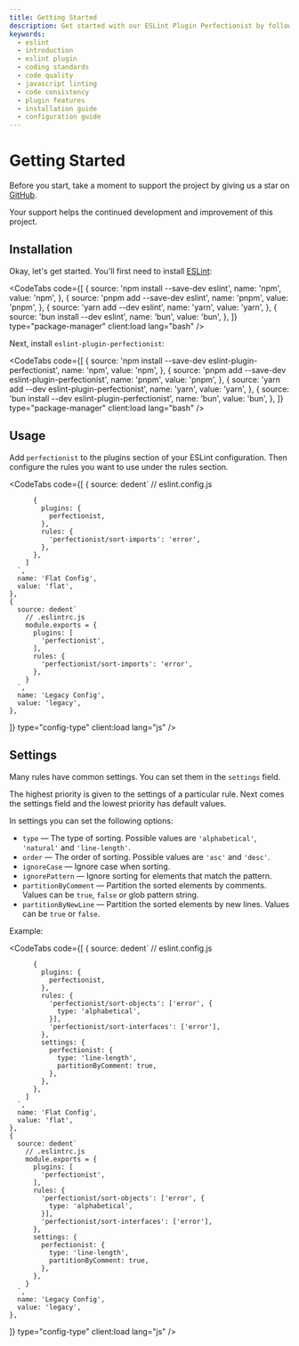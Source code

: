 ```yaml
---
title: Getting Started
description: Get started with our ESLint Plugin Perfectionist by following this comprehensive guide. Learn how to install, configure, and use our tool to maintain a consistent and high-quality codebase
keywords:
  - eslint
  - introduction
  - eslint plugin
  - coding standards
  - code quality
  - javascript linting
  - code consistency
  - plugin features
  - installation guide
  - configuration guide
---
```



# Getting Started

Before you start, take a moment to support the project by giving us a star on [GitHub](https://github.com/azat-io/eslint-plugin-perfectionist).

Your support helps the continued development and improvement of this project.

## Installation

Okay, let's get started. You'll first need to install [ESLint](https://eslint.org/):

<CodeTabs
  code={[
    {
      source: 'npm install --save-dev eslint',
      name: 'npm',
      value: 'npm',
    },
    {
      source: 'pnpm add --save-dev eslint',
      name: 'pnpm',
      value: 'pnpm',
    },
    {
      source: 'yarn add --dev eslint',
      name: 'yarn',
      value: 'yarn',
    },
    {
      source: 'bun install --dev eslint',
      name: 'bun',
      value: 'bun',
    },
  ]}
  type="package-manager"
  client:load
  lang="bash"
/>

Next, install `eslint-plugin-perfectionist`:

<CodeTabs
  code={[
    {
      source: 'npm install --save-dev eslint-plugin-perfectionist',
      name: 'npm',
      value: 'npm',
    },
    {
      source: 'pnpm add --save-dev eslint-plugin-perfectionist',
      name: 'pnpm',
      value: 'pnpm',
    },
    {
      source: 'yarn add --dev eslint-plugin-perfectionist',
      name: 'yarn',
      value: 'yarn',
    },
    {
      source: 'bun install --dev eslint-plugin-perfectionist',
      name: 'bun',
      value: 'bun',
    },
  ]}
  type="package-manager"
  client:load
  lang="bash"
/>

## Usage

Add `perfectionist` to the plugins section of your ESLint configuration. Then configure the rules you want to use under the rules section.

<CodeTabs
  code={[
    {
      source: dedent`
        // eslint.config.js

          {
            plugins: {
              perfectionist,
            },
            rules: {
              'perfectionist/sort-imports': 'error',
            },
          },
        ]
      `,
      name: 'Flat Config',
      value: 'flat',
    },
    {
      source: dedent`
        // .eslintrc.js
        module.exports = {
          plugins: [
            'perfectionist',
          ],
          rules: {
            'perfectionist/sort-imports': 'error',
          },
        }
      `,
      name: 'Legacy Config',
      value: 'legacy',
    },

]}
type="config-type"
client:load
lang="js"
/>

## Settings

Many rules have common settings. You can set them in the `settings` field.

The highest priority is given to the settings of a particular rule. Next comes the settings field and the lowest priority has default values.

In settings you can set the following options:

- `type` — The type of sorting. Possible values are `'alphabetical'`, `'natural'` and `'line-length'`.
- `order` — The order of sorting. Possible values are `'asc'` and `'desc'`.
- `ignoreCase` — Ignore case when sorting.
- `ignorePattern` — Ignore sorting for elements that match the pattern.
- `partitionByComment` — Partition the sorted elements by comments. Values can be `true`, `false` or glob pattern string.
- `partitionByNewLine` — Partition the sorted elements by new lines. Values can be `true` or `false`.

Example:

<CodeTabs
  code={[
    {
      source: dedent`
        // eslint.config.js

          {
            plugins: {
              perfectionist,
            },
            rules: {
              'perfectionist/sort-objects': ['error', {
                type: 'alphabetical',
              }],
              'perfectionist/sort-interfaces': ['error'],
            },
            settings: {
              perfectionist: {
                type: 'line-length',
                partitionByComment: true,
              },
            },
          },
        ]
      `,
      name: 'Flat Config',
      value: 'flat',
    },
    {
      source: dedent`
        // .eslintrc.js
        module.exports = {
          plugins: [
            'perfectionist',
          ],
          rules: {
            'perfectionist/sort-objects': ['error', {
              type: 'alphabetical',
            }],
            'perfectionist/sort-interfaces': ['error'],
          },
          settings: {
            perfectionist: {
              type: 'line-length',
              partitionByComment: true,
            },
          },
        }
      `,
      name: 'Legacy Config',
      value: 'legacy',
    },

]}
type="config-type"
client:load
lang="js"
/>
